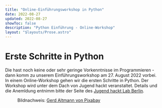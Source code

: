 ```yaml
---
title: "Online-Einführungsworkshop in Python"
date: 2022-08-27
updated: 2022-08-27
showToc: false
description: "Python Einführung - Online-Workshop"
layout: "$layouts/Prose.astro"
---
```



# Erste Schritte in Python

Die hast noch keine oder sehr geringe Vorkenntnisse im Programmieren - dann komm zu unserem Einführungsworkshop am 27. August 2022 vorbei. In einem Online-Workshop gehen wir die ersten Schritte in Python. Der Workshop wird unter dem Dach von Jugend hackt veranstaltet. Details und die Anemldung entnimm bitte der Seite des [Jugend hackt Lab Berlin](https://jugendhackt.org/lab/berlin/).

<Figure src="/images/python-snake.jpg" alt="Python-Schlange" />

Bildnachweis: [Gerd Altmann von Pixabay](https://pixabay.com//?utm_source=link-attribution&utm_medium=referral&utm_campaign=image&utm_content=483010)
